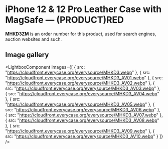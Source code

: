
# iPhone 12 & 12 Pro Leather Case with MagSafe — (PRODUCT)RED

<Callout type='info' emoji='👉🏻'>**MHKD3ZM** is an order number for this product, used for search engines, auction websites and such.</Callout>

## Image gallery

<LightboxComponent
    images={[
      {
        src: "https://cloudfront.everycase.org/everysource/MHKD3.webp"
      },
      {
        src: "https://cloudfront.everycase.org/everysource/MHKD3_AV01.webp"
      },
      {
        src: "https://cloudfront.everycase.org/everysource/MHKD3_AV02.webp"
      },
      {
        src: "https://cloudfront.everycase.org/everysource/MHKD3_AV03.webp"
      },
      {
        src: "https://cloudfront.everycase.org/everysource/MHKD3_AV04.webp"
      },
      {
        src: "https://cloudfront.everycase.org/everysource/MHKD3_AV05.webp"
      },
      {
        src: "https://cloudfront.everycase.org/everysource/MHKD3_AV06.webp"
      },
      {
        src: "https://cloudfront.everycase.org/everysource/MHKD3_AV07.webp"
      },
      {
        src: "https://cloudfront.everycase.org/everysource/MHKD3_AV08.webp"
      },
      {
        src: "https://cloudfront.everycase.org/everysource/MHKD3_AV09.webp"
      },
      {
        src: "https://cloudfront.everycase.org/everysource/MHKD3_AV10.webp"
      }
    ]}
  />
